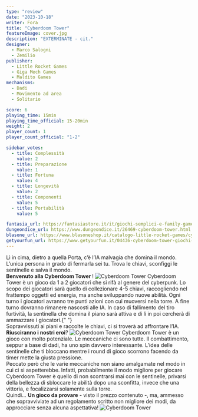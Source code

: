 ```yaml
---
type: "review"
date: "2023-10-18"
writer: Fora
title: "Cyberdoom Tower"
featureImage: cover.jpg
description: "EXTERMINATE - cit."
designer:
  - Marco Salogni
  - Zemilio
publisher:
  - Little Rocket Games
  - Giga Mech Games
  - Maldito Games
mechanisms:
  - Dadi
  - Movimento ad area
  - Solitario

score: 6
playing_time: 15min
playing_time_official: 15-20min
weight: 2
player_count: 1
player_count_official: "1-2"

sidebar_votes:
  - title: Complessità
    value: 2
  - title: Preparazione
    value: 1
  - title: Fortuna
    value: 4
  - title: Longevità
    value: 2
  - title: Componenti
    value: 5
  - title: Portabilità
    value: 5

fantasia_url: https://fantasiastore.it/it/giochi-semplici-e-family-games/15123-cyberdoom-tower.html
dungeondice_url: https://www.dungeondice.it/26469-cyberdoom-tower.html
blasone_url: https://www.blasoneshop.it/catalogo-little-rocket-games/cyberdoom-tower-259-2066
getyourfun_url: https://www.getyourfun.it/04436-cyberdoom-tower-giochi-per-2-giocatori.html
---
```


<Setting>
  Lì in cima, dietro a quella Porta, c’è l’IA malvagia che domina il mondo.
  L’unica persona in grado di fermarla sei tu. Trova le chiavi, sconfiggi le
  sentinelle e salva il mondo. <br />
  <strong> Benvenuto alla Cyberdoom Tower </strong> !
</Setting>

<img src="./game1.jpg" alt="Cyberdoom Tower" />

<Rules>
  Cyberdoom Tower è un gioco da <Link to="/mechasnims/solitario">1</Link> a 2
  giocatori che si rifà al genere del cyberpunk. Lo scopo dei giocatori sarà
  quello di collezionare 4-5 chiavi, raccogliendo nel frattempo oggetti ed
  energia, ma anche sviluppando nuove abilità. Ogni turno i giocatori avranno
  tre punti azioni con cui muoversi nella torre. A fine turno dovranno rimanere
  nascosti alle IA. In caso di fallimento del tiro furtività, la sentinella che
  domina il piano sarà attiva e di lì in poi cercherà di ammazzare i giocatori.{" "}
  <br /> Sopravvissuti ai piani e raccolte le chiavi, ci si troverà ad
  affrontare l’IA. <strong>Riusciranno i nostri eroi</strong>?
</Rules>

<img src="./game2.jpg" alt="Cyberdoom Tower" />

<Feedback>
  Cyberdoom Tower è un gioco con molto potenziale. Le meccaniche ci sono tutte.
  Il combattimento, seppur a base di dadi, ha uno spin davvero interessante.
  L’idea delle sentinelle che ti bloccano mentre i round di gioco scorrono
  facendo da timer mette la giusta pressione. <br />
  Peccato però che le varie meccaniche non siano amalgamate nel modo in cui ci si
  aspetterebbe. Infatti, probabilmente il modo migliore per giocare Cyberdoom Tower
  è quello di non scontrarsi mai con le sentinelle, privarsi della bellezza di sbloccare
  le abilità dopo una sconfitta, invece che una vittoria, e focalizzarsi solamente
  sulla torre.
  <br />
  Quindi… <strong>Un gioco da provare</strong> - visto il prezzo contenuto -, ma,
  ammesso che sopravviviate ad un regolamento scritto non migliore dei modi, da approcciare
  senza alcuna aspettativa!
</Feedback>

<img src="./game3.jpg" alt="Cyberdoom Tower" />

